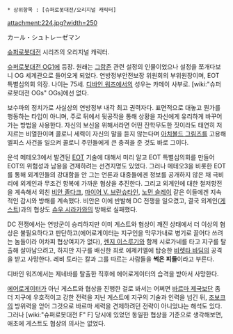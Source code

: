  * 상위항목 : [슈퍼로봇대전/오리지널 캐릭터]
attachment:224.jpg?width=250

カール・シュトレーゼマン

[[슈퍼로봇대전]] 시리즈의 오리지널 캐릭터.

[[슈퍼로봇대전 OG1]]에 등장. 원래는 [[그랑존]] 관련 설정의 인물이었으나 설정을 쪼개다보니 OG 세계관으로 들어오게 되었다. 연방정부안전보장 위원회의 부위원장이며, EOT 특별심의회 의장. 나이는 75세.
[[디바인 워즈]]에서의 성우는 카메이 사부로. [wiki:"슈퍼로봇대전 OGs" OGs]에선 없다.

보수파의 정치가로 사실상의 연방정부 내각 최고 권력자다. 표면적으로 대놓고 뭔가를 행동하는 타입이 아니며, 주로 뒤에서 뒷공작을 통해 상황을 자신에게 유리하게 바꾸어 가는 방법을 사용한다. 자신의 보신을 위해서라면 어떤 잔학무도한 짓이라도 태연히 저지르는 비열한이며 콜로니 세력이 자신의 말을 듣지 않는다며 [[아치볼드 그림즈]]를 고용해 엘피스 사건을 일으켜 콜로니 주민들에게 큰 충격을 준 것도 바로 그이다.

운석 메테오3에서 발견된 [[EOT]] 기술에 대해서 미리 알고 EOT 특별심의회를 만들어 EOT의 위험성과 남용을 견제하려는 선견지명도 있었다. 그러나 메테오3을 비롯한 EOT를 통해 외계인들의 강대함을 안 그는 언론과 대중들에겐 정보를 공개하지 않은 채 극비리에 외계인과 무조건 항복에 가까운 협상을 추진한다. 그리고 외계인에 대한 철저항전을 계속해서 외친 [[비안 졸다크]], [[마이어 V. 브란슈타인]], [[노먼 슬레이]] 같은 이들에겐 지속적인 감시와 방해를 계속했다. 비안은 이에 반발해 DC 전쟁을 일으켰고, 결국 외계인([[게스트]])과의 협상도 [[슈우 시라카와]]의 방해로 실패했다.

DC 전쟁에서는 연방군이 승리하지만 이미 게스트와 협상이 깨진 상태에서 더 이상의 협상은 불필요하다고 판단하고(에어로게이터는 지구인을 막무가내로 병기로 끌어다 쓰려는 놈들이라 어차피 협상여지가 없다), [[렌지 이스루기]]와 함께 시로가네를 타고 지구를 탈출해 살아남으려고, 하지만 지구를 배신한 죄로 에제키엘에 탑승한 [[비렛타 바딤]]의 공격을 받고 사망한다.
레비 토라는 칼과 그를 따르는 사람들을 '''썩은 피들'''이라고 부른다.

디바인 워즈에서는 제네바를 탈출한 직후에 에어로게이터의 습격을 받아서 사망한다.

[[에어로게이터]]가 아닌 게스트와 협상을 진행한 걸로 봐서는 어쩌면 [[바르마 제국]]보단 좀 더 지구에 우호적이고 강한 전력을 지닌 게스트에 지구의 기술과 인력을 넘긴 뒤, [[조보크]]의 방위력을 얻어 그것으로 바르마 세력을 견제하려던 전략이 아니었냐는 해석도 있다. 그러나 [wiki:"슈퍼로봇대전 F" F] 당시에 있었던 동일한 협상을 기준으로 생각해보면, 애초에 게스트도 협상의 의사는 없었다.
